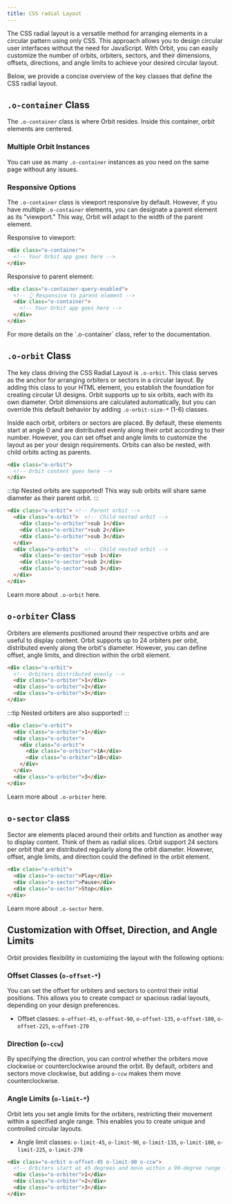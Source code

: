 ```yaml
---
title: CSS radial Layout
---
```




The CSS radial layout is a versatile method for arranging elements in a circular pattern using only CSS. This approach allows you to design circular user interfaces without the need for JavaScript. With Orbit, you can easily customize the number of orbits, orbiters, sectors, and their dimensions, offsets, directions, and angle limits to achieve your desired circular layout.

Below, we provide a concise overview of the key classes that define the CSS radial layout.

## `.o-container` Class

The `.o-container` class is where Orbit resides. Inside this container, orbit elements are centered.

### Multiple Orbit Instances

You can use as many `.o-container` instances as you need on the same page without any issues.

### Responsive Options

The `.o-container` class is viewport responsive by default. However, if you have multiple `.o-container` elements, you can designate a parent element as its "viewport." This way, Orbit will adapt to the width of the parent element.

Responsive to viewport:
```html
<div class="o-container">
  <!-- Your Orbit app goes here -->
</div>
```

Responsive to parent element:
```html
<div class="o-container-query-enabled">
  <!-- 👆 Responsive to parent element -->
  <div class="o-container">
    <!-- Your Orbit app goes here -->
  </div>
</div>
```
<Snippet name="container" path='/examples/layout/container.html' hideCode="true" />
For more details on the `.o-container` class, refer to the documentation.

## `.o-orbit` Class

The key class driving the CSS Radial Layout is `.o-orbit`. This class serves as the anchor for arranging orbiters or sectors in a circular layout. By adding this class to your HTML element, you establish the foundation for creating circular UI designs. Orbit supports up to six orbits, each with its own diameter. Orbit dimensions are calculated automatically, but you can override this default behavior by adding `.o-orbit-size-*` (1-6) classes.

Inside each orbit, orbiters or sectors are placed. By default, these elements start at angle 0 and are distributed evenly along their orbit according to their number. However, you can set offset and angle limits to customize the layout as per your design requirements. Orbits can also be nested, with child orbits acting as parents.

```html
<div class="o-orbit">
  <!-- Orbit content goes here -->
</div>
```

:::tip
Nested orbits are supported!
This way sub orbits will share same diameter as their parent orbit.
:::

```html
<div class="o-orbit"> <!-- Parent orbit -->
  <div class="o-orbit">  <!-- Child nested orbit -->
    <div class="o-orbiter">sub 1</div>
    <div class="o-orbiter">sub 2</div>
    <div class="o-orbiter">sub 3</div>
  </div>
  <div class="o-orbit">  <!-- Child nested orbit -->
    <div class="o-sector">sub 1</div>
    <div class="o-sector">sub 2</div>
    <div class="o-sector">sub 3</div>
  </div>
</div>
```
<Snippet name="orbit" path='/examples/layout/orbit.html' />

Learn more about `.o-orbit` here.

## `o-orbiter` Class

Orbiters are elements positioned around their respective orbits and are useful to display content. Orbit supports up to 24 orbiters per orbit, distributed evenly along the orbit's diameter. However, you can define offset, angle limits, and direction within the orbit element.

```html
<div class="o-orbit">
  <!-- Orbiters distributed evenly -->
  <div class="o-orbiter">1</div>
  <div class="o-orbiter">2</div>
  <div class="o-orbiter">3</div>
</div>
```

:::tip
Nested orbiters are also supported!
:::

```html
<div class="o-orbit">
  <div class="o-orbiter">1</div>
  <div class="o-orbiter">
    <div class="o-orbit">
      <div class="o-orbiter">1A</div>
      <div class="o-orbiter">1B</div>
    </div>
  </div>
  <div class="o-orbiter">3</div>
</div>
```
<Snippet name="orbiter" path='/examples/layout/orbiter.html' />

Learn more about `.o-orbiter` here.

## `o-sector` class

Sector are elements placed around their orbits and function as another way to display content. Think of them as radial slices. Orbit support 24 sectors per orbit that are distributed regularly along the orbit diameter. However, offset, angle limits, and direction could the defined in the orbit element. 

```html
<div class="o-orbit">
  <div class="o-sector">Play</div>
  <div class="o-sector">Pause</div>
  <div class="o-sector">Stop</div>
</div>
```
<Snippet name="sector" path='/examples/layout/sector.html' />

Learn more about `.o-sector` here.

## Customization with Offset, Direction, and Angle Limits

Orbit provides flexibility in customizing the layout with the following options:

### Offset Classes (`o-offset-*`)

You can set the offset for orbiters and sectors to control their initial positions. This allows you to create compact or spacious radial layouts, depending on your design preferences.

- Offset classes: `o-offset-45`, `o-offset-90`, `o-offset-135`, `o-offset-180`, `o-offset-225`, `o-offset-270`

### Direction (`o-ccw`)

By specifying the direction, you can control whether the orbiters move clockwise or counterclockwise around the orbit. By default, orbiters and sectors move clockwise, but adding `o-ccw` makes them move counterclockwise.

### Angle Limits (`o-limit-*`)

Orbit lets you set angle limits for the orbiters, restricting their movement within a specified angle range. This enables you to create unique and controlled circular layouts.

- Angle limit classes: `o-limit-45`, `o-limit-90`, `o-limit-135`, `o-limit-180`, `o-limit-225`, `o-limit-270`

```html
<div class="o-orbit o-offset-45 o-limit-90 o-ccw">
  <!-- Orbiters start at 45 degrees and move within a 90-degree range -->
  <div class="o-orbiter">1</div>
  <div class="o-orbiter">2</div>
  <div class="o-orbiter">3</div>
</div>
```

<Snippet name="customization" path='/examples/layout/customization.html' />
